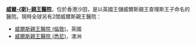 '''[[威爾斯親王醫院|威爾-{斯}-親王醫院]]'''，位於香港沙田，是以英國王儲威爾斯親王查理斯王子命名的醫院。現時全球另有2間威爾斯親王醫院：
* [[威爾斯親王醫院_(倫敦)|威爾斯親王醫院 (倫敦)]]，英國
* [[威爾斯親王醫院_(悉尼)|威爾斯親王醫院 (悉尼)]]，澳洲

{{disambig|Cat=七字地名消歧义}}